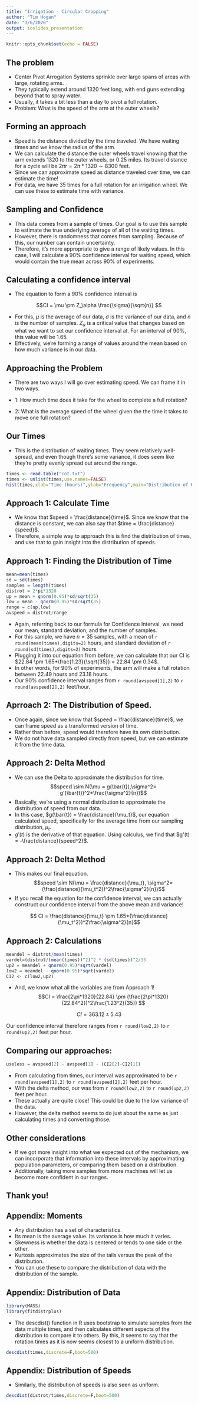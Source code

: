 ```yaml
---
title: "Irrigation - Circular Cropping"
author: "Tim Hogan"
date: "3/6/2020"
output: ioslides_presentation
---
```


```r
knitr::opts_chunk$set(echo = FALSE)
```

## The problem

- Center Pivot Arrogation Systems sprinkle over large spans of areas with large, rotating arms.
- They typically extend around 1320 feet long, with end guns extending beyond that to spray water.
- Usually, it takes a bit less than a day to pivot a full rotation.
- Problem: What is the speed of the arm at the outer wheels?

## Forming an approach

- Speed is the distance divided by the time traveled. We have waiting times and we know the radius of the arm.
- We can calculate the distance the outer wheels travel knowing that the arm extends 1320 to the outer wheels, or 0.25 miles. Its travel distance for a cycle will be $2\pi r= 2\pi*1320 \sim 8300$ feet.
- Since we can approximate speed as distance traveled over time, we can estimate the time!
- For data, we have 35 times for a full rotation for an irrigation wheel. We can use these to estimate time with variance.

## Sampling and Confidence

- This data comes from a sample of times. Our goal is to use this sample to estimate the true underlying average of all of the waiting times.
- However, there is randomness that comes from sampling. Because of this, our number can contain uncertainty.
- Therefore, it's more appropriate to give a range of likely values. In this case, I will calculate a 90% confidence interval for waiting speed, which would contain the true mean across 90% of experiments.

## Calculating a confidence interval

- The equation to form a 90% confidence interval is

$$CI = \mu \pm Z_\alpha \frac{\sigma}{\sqrt{n}} $$

- For this, $\mu$ is the average of our data, $\sigma$ is the variance of our data, and $n$ is the number of samples. $Z_\alpha$ is a critical value that changes based on what we want to set our confidence interval at. For an interval of 90%, this value will be 1.65.
- Effectively, we're forming a range of values around the mean based on how much variance is in our data.

## Approaching the Problem

- There are two ways I will go over estimating speed. We can frame it in two ways.

- 1: How much time does it take for the wheel to complete a full rotation?
- 2: What is the average speed of the wheel given the the time it takes to move one full rotation?

## Our Times

- This is the distribution of waiting times. They seem relatively well-spread, and even though there's some variance, it does seem like they're pretty evenly spread out around the range.

```r
times <- read.table("rot.txt")
times <- unlist(times,use.names=FALSE)
hist(times,xlab="Time (hours)",ylab="Frequency",main="Distribution of Rotation Times")
```


## Approach 1: Calculate Time

- We know that $speed = \frac{distance}{time}$. Since we know that the distance is constant, we can also say that $time = \frac{distance}{speed}$. 
- Therefore, a simple way to approach this is find the distribution of times, and use that to gain insight into the distribution of speeds.



## Approach 1: Finding the Distribution of Time
```r
mean=mean(times)
sd = sd(times)
samples = length(times)
distrot = 2*pi*1320
up = mean + qnorm(0.95)*sd/sqrt(35)
low = mean - qnorm(0.95)*sd/sqrt(35)
range = c(up,low)
avspeed = distrot/range
```

- Again, referring back to our formula for Confidence Interval, we need our mean, standard deviation, and the number of samples.
- For this sample, we have $n = 35$ samples, with a mean of `r round(mean(times),digits=2)` hours, and standard deviation of `r round(sd(times),digits=2)` hours.
- Plugging it into our equation from before, we can calculate that our CI is $22.84 \pm 1.65*\frac{1.23}{\sqrt{35}} = 22.84 \pm 0.34$.
- In other words, for 90% of experiments, the arm will make a full rotation between 22.49 hours and 23.18 hours.
- Our 90% confidence interval ranges from `r round(avspeed[1],2)` to `r round(avspeed[2],2)` feet/hour.

## Aprroach 2: The Distribution of Speed.

- Once again, since we know that $speed = \frac{distance}{time}$, we can frame speed as a transformed version of time.
- Rather than before, speed would therefore have its own distribution.
- We do not have data sampled directly from speed, but we can estimate it from the time data.

## Approach 2: Delta Method

- We can use the Delta to approximate the distribution for time. 
$$speed \sim N(\mu = g(\bar{t}),\sigma^2= g'(\bar{t})^2*\frac{\sigma^2}{n})$$
- Basically, we're using a normal distribution to approximate the distribution of speed from our data.
- In this case, $g(\bar{t}) = \frac{distance}{\mu_t}$, our equation calculated speed, specifically for the average time from our sampling distribution, $\mu_t$.
- $g'(t)$ is the derivative of that equation. Using calculus, we find that $g'(t) = -\frac{distance}{speed^2}$. 

## Approach 2: Delta Method

- This makes our final equation. 
$$speed \sim N(\mu = \frac{distance}{\mu_t}, \sigma^2=(\frac{distance}{\mu_t^2})^2\frac{\sigma^2}{n})$$
- If you recall the equation for the confidence interval,  we can actually construct our confidence interval from the above mean and variance!

$$ CI =  \frac{distance}{\mu_t} \pm 1.65*(\frac{distance}{\mu_t^2})^2\frac{\sigma^2}{n}$$

## Approach 2: Calculations

```r
meandel = distrot/mean(times)
vardel=(distrot/(mean(times))^2)^2 * (sd(times))^2/35
up2 = meandel + qnorm(0.95)*sqrt(vardel)
low2 = meandel - qnorm(0.95)*sqrt(vardel)
CI2 <- c(low2,up2)
```

- And, we know what all the variables are from Approach 1!
$$CI = \frac{2\pi*1320}{22.84} \pm (\frac{2\pi*1320}{22.84^2})^2\frac{1.23^2}{35}) $$

$$ CI = 363.12 \pm 5.43$$

Our confidence interval therefore ranges from `r round(low2,2)` to `r round(up2,2)` feet per hour.


## Comparing our approaches:
```r
useless = avspeed[2] - avspeed[1] - (CI2[2]-CI2[1])
```

- From calculating from times, our interval was approximated to be `r round(avspeed[1],2)` to `r round(avspeed[2],2)` feet per hour.
- With the delta method, our was from `r round(low2,2)` to `r round(up2,2)` feet per hour.
- These actually are quite close! This could be due to the low variance of the data. 
- However, the delta method seems to do just about the same as just calculating times and converting those.

## Other considerations

- If we got more insight into what we expected out of the mechanism, we can incorporate that information into these intervals by approximating population parameters, or comparing them based on a distribution.
- Additionally, taking more samples from more machines will let us become more confident in our ranges. 

## Thank you!

## Appendix: Moments

- Any distribution has a set of characteristics.
- Its mean is the average value. Its variance is how much it varies.
- Skewness is whether the data is centered or tends to one side or the other.
- Kurtosis approximates the size of the tails versus the peak of the distribution.
- You can use these to compare the distribution of data with the distribution of the sample.

## Appendix: Distribution of Data

```r
library(MASS)
library(fitdistrplus)
```

- The descdist() function in R uses bootstrap to simulate samples from the data multiple times, and then calculates different aspects of the distribution to compare it to others. By this, it seems to say that the rotation times as it is now seems closest to a uniform distribution. 

```r

descdist(times,discrete=F,boot=500)
```

## Appendix: Distribution of Speeds

- Similarly, the distribution of speeds is also seen as uniform.

```r
descdist(distrot/times,discrete=F,boot=500)
```



